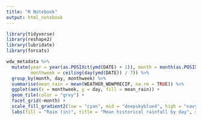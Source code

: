 ```yaml
---
title: "R Notebook"
output: html_notebook
---
```


```r
library(tidyverse)
library(reshape2)
library(lubridate)
library(forcats)
```


```r
wdw_metadata %>%
  mutate(year = year(as.POSIXct(ymd(DATE) + 1)), month = month(as.POSIXct(ymd(DATE) + 1)), day = weekdays(as.POSIXct(ymd(DATE) + 1)),
         monthweek = ceiling(day(ymd(DATE)) / 7)) %>%
  group_by(month, day, monthweek) %>%
  summarise(mean_rain = mean(WEATHER_WDWPRECIP, na.rm = TRUE)) %>% 
  ggplot(aes(x = monthweek, y = day, fill = mean_rain)) +
  geom_tile(color = "grey") +
  facet_grid(~month) +
  scale_fill_gradient2(low = "cyan", mid = "deepskyblue4", high = "navy", midpoint = .2) +
  labs(fill = "Rain (in)", title = "Mean historical rainfall by day", x = "Week of the month", y = "")
```